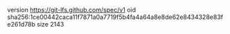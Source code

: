version https://git-lfs.github.com/spec/v1
oid sha256:1ce00442caca11f7871a0a7719f5b4fa4a64a8e8de62e8434328e83fe261d78b
size 2143
